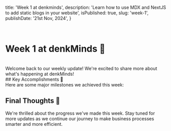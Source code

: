   title: 'Week 1 at denkminds',
  description:
    'Learn how to use MDX and NextJS to add static blogs in your website',
  isPublished: true,
  slug: 'week-1',
  publishDate: '21st Nov, 2024',
}

<br />

# Week 1 at denkMinds 🚀

<br />
Welcome back to our weekly update! We're excited to share more about what's
happening at denkMinds!
<br />
## Key Accomplishments 🎉
<br />
Here are some major milestones we achieved this week:
<br />

## Final Thoughts 💭

We're thrilled about the progress we've made this week. Stay tuned for more updates as we continue our journey to make business processes smarter and more efficient.
